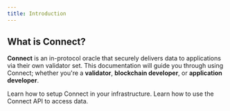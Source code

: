 ```yaml
---
title: Introduction
---
```


## What is Connect?
**Connect** is an in-protocol oracle that securely delivers data to applications via their own validator set. This documentation will guide you through using Connect; whether you're a **validator**, **blockchain developer**, or **application developer**.

<CardGroup cols={2}>
    <Card title="Validator Setup" icon="circle-nodes" href="/validators/quickstart">
        Learn how to setup Connect in your infrastructure.
    </Card>
    <Card title="Using the API" icon="crystal-ball" href="/using-connect/high-level">
        Learn how to use the Connect API to access data.
    </Card>
</CardGroup>